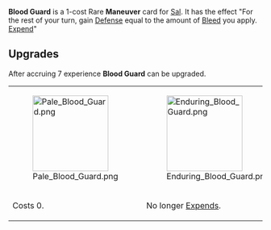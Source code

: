 {{Card
|rarity = Rare
|decktype = Battle
|cardtype = Maneuver
|character = Sal
|keywords = [[Defense]], [[Bleed]], [[Expend]]
|upgradeable = Yes
|expreq = 7
|upgrade1 = Pale Blood Guard
|upgrade2 = Enduring Blood Guard}}
{{Quote|The violence she brought on made it difficult for anyone to approach her.}}
'''Blood Guard''' is a 1-cost Rare '''Maneuver''' card for [[Sal]]. It has the effect "For the rest of your turn, gain [[Defense]] equal to the amount of [[Bleed]] you apply. [[Expend]]"

==Upgrades==
After accruing 7 experience '''Blood Guard''' can be upgraded.
{| class="wikitable" style="text-align:center"
|-
|[[File:Pale Blood Guard.png|150px]]
|[[File:Enduring Blood Guard.png|150px]]
|-
!Costs 0.
!No longer [[Expend]]s.
|}